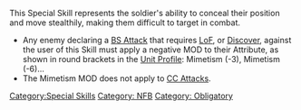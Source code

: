 {{n5-section-special-skills}}


This Special Skill represents the soldier's ability to conceal their position and move stealthily, making them difficult to target in combat.

{{css_skillbox |black|  MIMETISM | AUTOMATIC SKILL }}
{{skill-label | NFB, Obligatory. }}
{{effects}}
* Any enemy declaring a [[BS Attack]] that requires [[LoF]], or [[Discover]], against the user of this Skill must apply a negative MOD to their Attribute, as shown in round brackets in the [[Unit Profile]]: Mimetism (-3), Mimetism (-6)...
* The Mimetism MOD does not apply to [[CC Attack]]s.
{{css_skillbox-end}}





[[Category:Special Skills]]

<!-- Label and Trait categories. -->
[[Category: NFB ]]
[[Category: Obligatory ]]